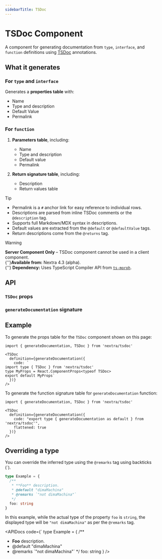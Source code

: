 ```yaml
---
sidebarTitle: TSDoc
---
```


# TSDoc Component

A component for generating documentation from `type`, `interface`, and
`function` definitions using [TSDoc](https://tsdoc.org) annotations.

## What it generates

### For `type` and `interface`

Generates a **properties table** with:

- Name
- Type and description
- Default Value
- Permalink

### For `function`

1. **Parameters table**, including:

   - Name
   - Type and description
   - Default value
   - Permalink

2. **Return signature table**, including:
   - Description
   - Return values table

> [!TIP]
>
> - Permalink is a `#` anchor link for easy reference to individual rows.
> - Descriptions are parsed from inline TSDoc comments or the `@description`
>   tag.
> - Supports full Markdown/MDX syntax in descriptions.
> - Default values are extracted from the `@default` or `@defaultValue` tags.
> - Return descriptions come from the `@returns` tag.

> [!WARNING]
>
> **Server Component Only** – TSDoc component cannot be used in a client
> component.<br />{''}**Available from:** Nextra 4.3 (alpha).<br />{''}
> **Dependency:** Uses TypeScript Compiler API from
> [`ts-morph`](https://github.com/dsherret/ts-morph).

## API

### `TSDoc` props

<APIDocs componentName="TSDoc" packageName="nextra/tsdoc" />

### `generateDocumentation` signature

<APIDocs
  code="export type { generateDocumentation as default } from 'nextra/tsdoc'"
  flattened
/>

## Example

To generate the props table for the `TSDoc` component shown on this page:

```mdx
import { generateDocumentation, TSDoc } from 'nextra/tsdoc'

<TSDoc
  definition={generateDocumentation({
    code: `
import type { TSDoc } from 'nextra/tsdoc'
type MyProps = React.ComponentProps<typeof TSDoc>
export default MyProps`
  })}
/>
```

To generate the function signature table for `generateDocumentation` function:

```mdx
import { generateDocumentation, TSDoc } from 'nextra/tsdoc'

<TSDoc
  definition={generateDocumentation({
    code: "export type { generateDocumentation as default } from 'nextra/tsdoc'",
    flattened: true
  })}
/>
```

## Overriding a type

You can override the inferred type using the `@remarks` tag using backticks (`).

```ts
type Example = {
  /**
   * **Foo** description.
   * @default "dimaMachina"
   * @remarks `"not dimaMachina"`
   */
  foo: string
}
```

In this example, while the actual type of the property `foo` is `string`, the
displayed type will be `"not dimaMachina"` as per the `@remarks` tag.

<APIDocs
  code={`
type Example = {
  /**
   * **Foo** description.
   * @default "dimaMachina"
   * @remarks \`"not dimaMachina"\`
   */
  foo: string
}
/>
